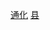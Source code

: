 {{Catnav|頁面分類|...|县级行政区|中国县份|吉林省县份}}
{{Catnav|頁面分類|...|吉林行政区划|吉林县级行政区|吉林省县份}}
{{Catnav|頁面分類|...|吉林市州|吉林地级市|通化|通化行政区划|通化区县市}}
[[Category:吉林省县份|通化]]
[[Category:通化区县市|县]]
{{catmore|通化县|吉林省通化县}}